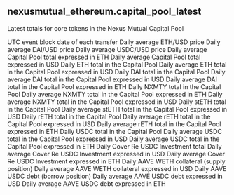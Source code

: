 ## nexusmutual_ethereum.capital_pool_latest 
Latest totals for core tokens in the Nexus Mutual Capital Pool

<ParamField path="block_date">
UTC event block date of each transfer
</ParamField>
<ParamField path="avg_eth_usd_price">
Daily average ETH/USD price
</ParamField>
<ParamField path="avg_dai_usd_price">
Daily average DAI/USD price
</ParamField>
<ParamField path="avg_usdc_usd_price">
Daily average USDC/USD price
</ParamField>
<ParamField path="avg_capital_pool_eth_total">
Daily average Capital Pool total expressed in ETH
</ParamField>
<ParamField path="avg_capital_pool_usd_total">
Daily average Capital Pool total expressed in USD
</ParamField>
<ParamField path="eth_total">
Daily ETH total in the Capital Pool
</ParamField>
<ParamField path="avg_eth_usd_total">
Daily average ETH total in the Capital Pool expressed in USD
</ParamField>
<ParamField path="dai_total">
Daily DAI total in the Capital Pool
</ParamField>
<ParamField path="avg_dai_usd_total">
Daily average DAI total in the Capital Pool expressed in USD
</ParamField>
<ParamField path="avg_dai_eth_total">
Daily average DAI total in the Capital Pool expressed in ETH
</ParamField>
<ParamField path="nxmty_total">
Daily NXMTY total in the Capital Pool
</ParamField>
<ParamField path="nxmty_eth_total">
Daily average NXMTY total in the Capital Pool expressed in ETH
</ParamField>
<ParamField path="avg_nxmty_usd_total">
Daily average NXMTY total in the Capital Pool expressed in USD
</ParamField>
<ParamField path="steth_total">
Daily stETH total in the Capital Pool
</ParamField>
<ParamField path="avg_steth_usd_total">
Daily average stETH total in the Capital Pool expressed in USD
</ParamField>
<ParamField path="reth_total">
Daily rETH total in the Capital Pool
</ParamField>
<ParamField path="avg_reth_usd_total">
Daily average rETH total in the Capital Pool expressed in USD
</ParamField>
<ParamField path="avg_reth_eth_total">
Daily average rETH total in the Capital Pool expressed in ETH
</ParamField>
<ParamField path="usdc_total">
Daily USDC total in the Capital Pool
</ParamField>
<ParamField path="avg_usdc_usd_total">
Daily average USDC total in the Capital Pool expressed in USD
</ParamField>
<ParamField path="avg_usdc_eth_total">
Daily average USDC total in the Capital Pool expressed in ETH
</ParamField>
<ParamField path="cover_re_usdc_total">
Daily Cover Re USDC Investment total
</ParamField>
<ParamField path="avg_cover_re_usdc_usd_total">
Daily average Cover Re USDC Investment expressed in USD
</ParamField>
<ParamField path="avg_cover_re_usdc_eth_total">
Daily average Cover Re USDC Investment expressed in ETH
</ParamField>
<ParamField path="aave_collateral_weth_total">
Daily AAVE WETH collateral (supply position)
</ParamField>
<ParamField path="avg_aave_collateral_weth_usd_total">
Daily average AAVE WETH collateral expressed in USD
</ParamField>
<ParamField path="aave_debt_usdc_total">
Daily AAVE USDC debt (borrow position)
</ParamField>
<ParamField path="avg_aave_debt_usdc_usd_total">
Daily average AAVE USDC debt expressed in USD
</ParamField>
<ParamField path="avg_aave_debt_usdc_eth_total">
Daily average AAVE USDC debt expressed in ETH
</ParamField>

